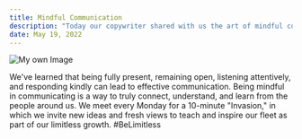 ```yaml
---
title: Mindful Communication 
description: "Today our copywriter shared with us the art of mindful communication."
date: May 19, 2022
---
```


![My own Image](/mindful.webp)

We've learned that being fully present, remaining open, listening attentively, and responding kindly can lead to effective communication. 
Being mindful in communicating is a way to truly connect, understand, and learn from the people around us. 
We meet every Monday for a 10-minute "Invasion," in which we invite new ideas and fresh views to teach and inspire our fleet as part of our limitless growth.
#BeLimitless